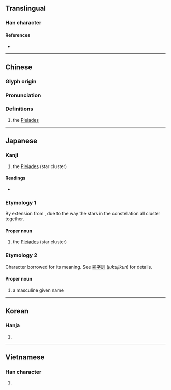 {{character info/new}}
==Translingual==

===Han character===
{{Han char|rn=72|rad=日|as=05|sn=9|four=60727|canj=AHHL|ids=⿱日卯}}

====References====
* {{Han ref|kx=0494.060|dkj=13865|dj=0858.120|hdz=21503.020|uh=6634|ud=26164|bh=CEF6|bd=52982}}

----

==Chinese==
{{zh-forms}}

===Glyph origin===
{{Han etym}}

===Pronunciation===
{{zh-pron
|m=Mǎo
|c=maau5
|h=pfs=
|md=
|mn=
|w=
|mc=y
|oc=y
|cat=pn
}}

===Definitions===
{{zh-hanzi}}

# the [[Pleiades]] {{gloss|star cluster}}

----

==Japanese==

===Kanji===
{{ja-kanji|grade=n|rs=日05}}

# the [[Pleiades]] (star cluster)

====Readings====
* {{ja-readings|on=[[ぼう]] (bō), [[もう]] (mō)|nanori=[[すばる]] (Subaru), [[すまる]] (Sumaru), [[たかし]] (Takashi), [[のぼる]] (Noboru)}}

===Etymology 1===
By extension from {{m|ja|統ばる||to bunch together; to unite|tr=subaru}}, due to the way the stars in the constellation all cluster together.

====Proper noun====
{{ja-pos|proper|すばる}}

# the [[Pleiades]] (star cluster)

===Etymology 2===
Character borrowed for its meaning. See [[熟字訓]] (''jukujikun'') for details.

====Proper noun====
{{ja-pos|proper|すまる}}

{{ja-pos|proper|たかし}}

{{ja-pos|proper|のぼる}}

# a masculine given name

----

==Korean==

===Hanja===
{{ko-hanja|hangeul=[[묘]]|eumhun=|mr=myo|y=myo}}

# {{defn|lang=ko|sort=日05}}

----

==Vietnamese==

===Han character===
{{vi-hantu|[[mão]], [[máu]]|rs=日05}}

# {{defn|lang=vi|sort=日05}}